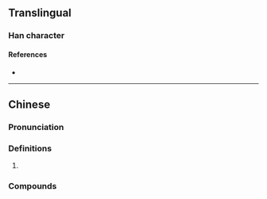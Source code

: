 {{character info}}
==Translingual==

===Han character===
{{Han char|rn=30|rad=口|as=07|sn=10|four=|canj=RHAP|ids=⿰口皂}}

====References====
* {{Han ref|kx=0193.051|hdz=10631.080|uh=5523|ud=21795}}

----

==Chinese==
{{zh-forms|alt=唕}}

===Pronunciation===
{{zh-pron
|m=zào
|cat=
}}

===Definitions===
{{zh-hanzi}}

# {{zh-only|囉唣}}

===Compounds===
{{zh-der|囉唣}}